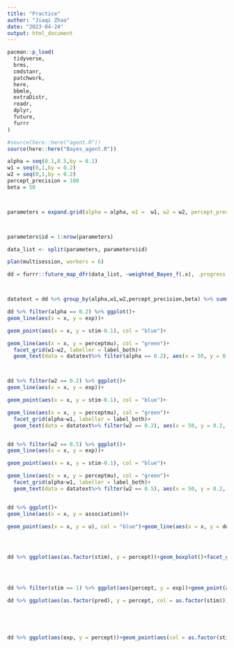 ```yaml
---
title: "Practice"
author: "Jiaqi Zhao"
date: "2023-04-24"
output: html_document
---
```


```r
pacman::p_load(
  tidyverse,
  brms,
  cmdstanr,
  patchwork,
  here,
  bbmle,
  extraDistr,
  readr,
  dplyr,
  future,
  furrr
)
```

```r
#source(here::here("agent.R"))
source(here::here("Bayes_agent.R"))

alpha = seq(0.1,0.5,by = 0.1)
w1 = seq(0,1,by = 0.2)
w2 = seq(0,1,by = 0.2)
percept_precision = 100
beta = 50



parameters = expand.grid(alpha = alpha, w1 =  w1, w2 = w2, percept_precision = percept_precision, beta = beta)



parameters$id = 1:nrow(parameters)

data_list <- split(parameters, parameters$id)

plan(multisession, workers = 6)

dd = furrr::future_map_dfr(data_list, ~weighted_Bayes_f(.x), .progress = TRUE)



datatext = dd %>% group_by(alpha,w1,w2,percept_precision,beta) %>% summarize(sse = sum((exp- perceptmu)^2))

dd %>% filter(alpha == 0.2) %>% ggplot()+
geom_line(aes(x = x, y = exp))+

geom_point(aes(x = x, y = stim-0.1), col = "blue")+

geom_line(aes(x = x, y = perceptmu), col = "green")+
  facet_grid(w1~w2, labeller = label_both)+
  geom_text(data = datatext%>% filter(alpha == 0.2), aes(x = 50, y = 0.2, label = round(sse,2)))



dd %>% filter(w2 == 0.2) %>% ggplot()+
geom_line(aes(x = x, y = exp))+

geom_point(aes(x = x, y = stim-0.1), col = "blue")+

geom_line(aes(x = x, y = perceptmu), col = "green")+
  facet_grid(alpha~w1, labeller = label_both)+
  geom_text(data = datatext%>% filter(w2 == 0.2), aes(x = 50, y = 0.2, label = round(sse,2)))


dd %>% filter(w2 == 0.5) %>% ggplot()+
geom_line(aes(x = x, y = exp))+

geom_point(aes(x = x, y = stim-0.1), col = "blue")+

geom_line(aes(x = x, y = perceptmu), col = "green")+
  facet_grid(alpha~w1, labeller = label_both)+
  geom_text(data = datatext%>% filter(w2 == 0.5), aes(x = 50, y = 0.2, label = round(sse,2)))


dd %>% ggplot()+
geom_line(aes(x = x, y = association))+

geom_point(aes(x = x, y = u), col = "blue")+geom_line(aes(x = x, y = desired))+facet_grid(alpha~w1, labeller = label_both)




dd %>% ggplot(aes(as.factor(stim), y = percept))+geom_boxplot()+facet_grid(alpha~w1, labeller = label_both)




dd %>% filter(stim == 1) %>% ggplot(aes(percept, y = exp))+geom_point(aes(col = as.factor(cue)))+geom_smooth(aes(col = as.factor(cue)),method = "lm")+facet_grid(alpha~w1, labeller = label_both)

dd %>% ggplot(aes(as.factor(pred), y = percept, col = as.factor(stim)))+geom_boxplot()+facet_grid(w1~alpha)





dd %>% ggplot(aes(exp, y = percept))+geom_point(aes(col = as.factor(stim)))+geom_smooth(aes(col = as.factor(stim)),method = "lm")+facet_grid(alpha~w1, labeller = label_both)

```


